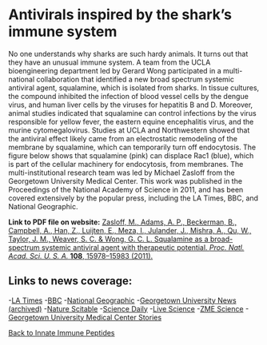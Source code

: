 # Antivirals inspired by the shark’s immune system

No one understands why sharks are such hardy animals. It turns out that they have an unusual immune system. A team from the UCLA bioengineering department led by Gerard Wong participated in a multi-national collaboration that identified a new broad spectrum systemic antiviral agent, squalamine, which is isolated from sharks. In tissue cultures, the compound inhibited the infection of blood vessel cells by the dengue virus, and human liver cells by the viruses for hepatitis B and D. Moreover, animal studies indicated that squalamine can control infections by the virus responsible for yellow fever, the eastern equine encephalitis virus, and the murine cytomegalovirus. Studies at UCLA and Northwestern showed that the antiviral effect likely came from an electrostatic remodeling of the membrane by squalamine, which can temporarily turn off endocytosis. The figure below shows that squalamine (pink) can displace Rac1 (blue), which is part of the cellular machinery for endocytosis, from membranes. The multi-institutional research team was led by Michael Zasloff from the Georgetown University Medical Center. This work was published in the Proceedings of the National Academy of Science in 2011, and has been covered extensively by the popular press, including the LA Times, BBC, and National Geographic.

**Link to PDF file on website:** [Zasloff, M., Adams, A. P., Beckerman, B., Campbell, A., Han, Z., Luijten, E., Meza, I., Julander, J., Mishra, A., Qu, W., Taylor, J. M., Weaver, S. C. & Wong, G. C. L. Squalamine as a broad-spectrum systemic antiviral agent with therapeutic potential. _Proc. Natl. Acad. Sci. U. S. A._ **108**, 15978–15983 (2011).
](/pdf/10.1073~pnas.1108558108.pdf)

## **Links to news coverage:**

-[LA Times](https://www.latimes.com/health/la-xpm-2011-sep-20-la-heb-shark-extract-squalamine-fights-viruses-20110920-story.html)
-[BBC](https://www.bbc.com/news/health-14974605)
-[National Geographic](https://www.nationalgeographic.com/culture/article/110919-sharks-drugs-medicine-viruses-science-health-squalamine)
-[Georgetown University News (archived)](https://web.archive.org/web/20140913232410/http://www.georgetown.edu:80/story/shark-compound-may-treat-human-viruses.html)
-[Nature Scitable](https://www.nature.com/scitable/blog/viruses101/compound_found_in_sharks_has/#:~:text=The%20compound%20successfully%20prevented%20dengue,encephalitis%20virus%2C%20and%20murine%20cytomegalovirus.)
-[Science Daily](https://www.sciencedaily.com/releases/2011/09/110919151306.htm)
-[Live Science](https://www.livescience.com/16126-shark-molecule-kills-viruses.html)
-[ZME Science](https://www.zmescience.com/research/shark-anti-virus-compound-could-cure-deadly-infections-in-humans/)
-[Georgetown University Medical Center Stories](https://gumc.georgetown.edu/gumc-stories/discovery-chosen-for-time/)

[Back to Innate Immune Peptides](/research/innate-immune-peptides)